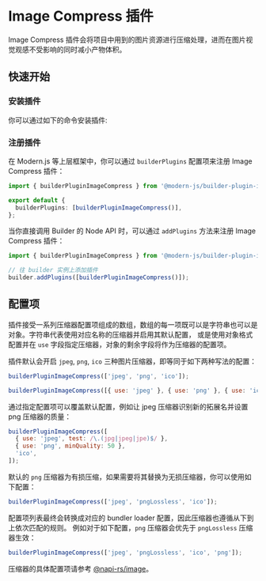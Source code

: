 # Image Compress 插件

Image Compress 插件会将项目中用到的图片资源进行压缩处理，进而在图片视觉观感不受影响的同时减小产物体积。

## 快速开始

### 安装插件

你可以通过如下的命令安装插件:


<PackageManagerTabs command="add @modern-js/builder-plugin-image-compress -D" />

### 注册插件

在 Modern.js 等上层框架中，你可以通过 `builderPlugins` 配置项来注册 Image Compress 插件：

```ts
import { builderPluginImageCompress } from '@modern-js/builder-plugin-image-compress';

export default {
  builderPlugins: [builderPluginImageCompress()],
};
```

当你直接调用 Builder 的 Node API 时，可以通过 `addPlugins` 方法来注册 Image Compress 插件：

```js
import { builderPluginImageCompress } from '@modern-js/builder-plugin-image-compress';

// 往 builder 实例上添加插件
builder.addPlugins([builderPluginImageCompress()]);
```

## 配置项

插件接受一系列压缩器配置项组成的数组，数组的每一项既可以是字符串也可以是对象。字符串代表使用对应名称的压缩器并启用其默认配置，
或是使用对象格式配置并在 `use` 字段指定压缩器，对象的剩余字段将作为压缩器的配置项。

插件默认会开启 `jpeg`, `png`, `ico` 三种图片压缩器，即等同于如下两种写法的配置：

```js
builderPluginImageCompress(['jpeg', 'png', 'ico']);
```

```js
builderPluginImageCompress([{ use: 'jpeg' }, { use: 'png' }, { use: 'ico' }]);
```

通过指定配置项可以覆盖默认配置，例如让 jpeg 压缩器识别新的拓展名并设置 png 压缩器的质量：

```js
builderPluginImageCompress([
  { use: 'jpeg', test: /\.(jpg|jpeg|jpe)$/ },
  { use: 'png', minQuality: 50 },
  'ico',
]);
```

默认的 `png` 压缩器为有损压缩，如果需要将其替换为无损压缩器，你可以使用如下配置：

```js
builderPluginImageCompress(['jpeg', 'pngLossless', 'ico']);
```

配置项列表最终会转换成对应的 bundler loader 配置，因此压缩器也遵循从下到上依次匹配的规则。
例如对于如下配置，`png` 压缩器会优先于 `pngLossless` 压缩器生效：

```js
builderPluginImageCompress(['jpeg', 'pngLossless', 'ico', 'png']);
```

压缩器的具体配置项请参考 [@napi-rs/image](https://image.napi.rs/docs)。
